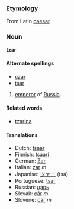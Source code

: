 ===Etymology===
From Latin [[caesar]].

===Noun===
'''tzar'''

====Alternate spellings====
*[[czar]]
*[[tsar]]

# [[emperor]] of [[Russia]].

====Related words====
*[[tzarina]]

====Translations====
*Dutch: [[tsaar]]
*Finnish: [[tsaari]]
*German: [[Zar]]
*Italian: [[zar]] ''m''
*Japanise: [[ツァー]] (tsa)
*Portuguese: [[tsar]]
*Russian: [[царь]]
*Slovak: [[cár#Slovak|cár]] ''m''
*Slovene: [[car]] ''m''